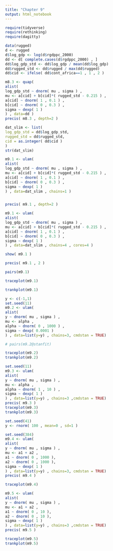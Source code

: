 ```yaml
---
title: "Chapter 9"
output: html_notebook
---
```



```r
require(tidyverse)
require(rethinking)
require(dagitty)
```

```r
data(rugged)
d <- rugged
d$log_gdp <- log(d$rgdppc_2000)
dd <- d[ complete.cases(d$rgdppc_2000) , ]
dd$log_gdp_std <- dd$log_gdp / mean(dd$log_gdp)
dd$rugged_std <- dd$rugged / max(dd$rugged)
dd$cid <- ifelse( dd$cont_africa==1 , 1 , 2 )

m8.3 <- quap(
alist(
log_gdp_std ~ dnorm( mu , sigma ) ,
mu <- a[cid] + b[cid]*( rugged_std - 0.215 ) ,
a[cid] ~ dnorm( 1 , 0.1 ) ,
b[cid] ~ dnorm( 0 , 0.3 ) ,
sigma ~ dexp( 1 )
) , data=dd )
precis( m8.3 , depth=2 )

dat_slim <- list(
log_gdp_std = dd$log_gdp_std,
rugged_std = dd$rugged_std,
cid = as.integer( dd$cid )
)
str(dat_slim)

m9.1 <- ulam(
alist(
log_gdp_std ~ dnorm( mu , sigma ) ,
mu <- a[cid] + b[cid]*( rugged_std - 0.215 ) ,
a[cid] ~ dnorm( 1 , 0.1 ) ,
b[cid] ~ dnorm( 0 , 0.3 ) ,
sigma ~ dexp( 1 )
) , data=dat_slim , chains=1 )


precis( m9.1 , depth=2 )

m9.1 <- ulam(
alist(
log_gdp_std ~ dnorm( mu , sigma ) ,
mu <- a[cid] + b[cid]*( rugged_std - 0.215 ) ,
a[cid] ~ dnorm( 1 , 0.1 ) ,
b[cid] ~ dnorm( 0 , 0.3 ) ,
sigma ~ dexp( 1 )
) , data=dat_slim , chains=4 , cores=4 )

show( m9.1 )

precis( m9.1 , 2 )

pairs(m9.1)

traceplot(m9.1)

trankplot(m9.1)
```

```r
y <- c(-1,1)
set.seed(11)
m9.2 <- ulam(
alist(
y ~ dnorm( mu , sigma ) ,
mu <- alpha ,
alpha ~ dnorm( 0 , 1000 ) ,
sigma ~ dexp( 0.0001 )
) , data=list(y=y) , chains=3, cmdstan = TRUE)

# pairs(m9.2@stanfit)

traceplot(m9.2)
trankplot(m9.2)
```


```r
set.seed(11)
m9.3 <- ulam(
alist(
y ~ dnorm( mu , sigma ) ,
mu <- alpha ,
alpha ~ dnorm( 1 , 10 ) ,
sigma ~ dexp( 1 )
) , data=list(y=y) , chains=3 ,cmdstan = TRUE)
precis( m9.3 )
traceplot(m9.3)
trankplot(m9.3)
```

```r
set.seed(41)
y <- rnorm( 100 , mean=0 , sd=1 )

set.seed(384)
m9.4 <- ulam(
alist(
y ~ dnorm( mu , sigma ) ,
mu <- a1 + a2 ,
a1 ~ dnorm( 0 , 1000 ),
a2 ~ dnorm( 0 , 1000 ),
sigma ~ dexp( 1 )
) , data=list(y=y) , chains=3, cmdstan = TRUE)
precis( m9.4 )

traceplot(m9.4)
```


```r
m9.5 <- ulam(
alist(
y ~ dnorm( mu , sigma ) ,
mu <- a1 + a2 ,
a1 ~ dnorm( 0 , 10 ),
a2 ~ dnorm( 0 , 10 ),
sigma ~ dexp( 1 )
) , data=list(y=y) , chains=3 ,cmdstan = TRUE)
precis( m9.5 )

traceplot(m9.5)
trankplot(m9.5)
```

